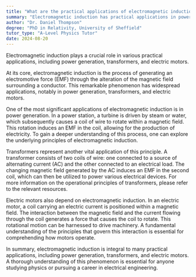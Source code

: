 ```yaml
---
title: "What are the practical applications of electromagnetic induction?"
summary: "Electromagnetic induction has practical applications in power generation, transformers, and electric motors."
author: "Dr. Daniel Thompson"
degree: "PhD in Relativity, University of Sheffield"
tutor_type: "A-Level Physics Tutor"
date: 2024-08-20
---
```


Electromagnetic induction plays a crucial role in various practical applications, including power generation, transformers, and electric motors.

At its core, electromagnetic induction is the process of generating an electromotive force (EMF) through the alteration of the magnetic field surrounding a conductor. This remarkable phenomenon has widespread applications, notably in power generation, transformers, and electric motors.

One of the most significant applications of electromagnetic induction is in power generation. In a power station, a turbine is driven by steam or water, which subsequently causes a coil of wire to rotate within a magnetic field. This rotation induces an EMF in the coil, allowing for the production of electricity. To gain a deeper understanding of this process, one can explore the underlying principles of electromagnetic induction.

Transformers represent another vital application of this principle. A transformer consists of two coils of wire: one connected to a source of alternating current (AC) and the other connected to an electrical load. The changing magnetic field generated by the AC induces an EMF in the second coil, which can then be utilized to power various electrical devices. For more information on the operational principles of transformers, please refer to the relevant resources.

Electric motors also depend on electromagnetic induction. In an electric motor, a coil carrying an electric current is positioned within a magnetic field. The interaction between the magnetic field and the current flowing through the coil generates a force that causes the coil to rotate. This rotational motion can be harnessed to drive machinery. A fundamental understanding of the principles that govern this interaction is essential for comprehending how motors operate.

In summary, electromagnetic induction is integral to many practical applications, including power generation, transformers, and electric motors. A thorough understanding of this phenomenon is essential for anyone studying physics or pursuing a career in electrical engineering.
    